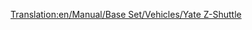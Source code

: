 [[Translation:en/Manual/Base Set/Vehicles/Yate Z-Shuttle]]

{{en/Aircraft|Name=Yate Z-Shuttle
|Image=[[File:en/YateZ-Shuttle.png|Yate Z-Shuttle]]
|Cost=32.812 (65,624)
|Speed=947 kph (592 MPH)
|Annual=4.190 (8,380)
|Designed=2018
|Lifespan=22
|Capacity=85 passengers & 10 bags of mail
|Description=Futuristic plane. Apparently built by Yate/British Aerospace.
|Real-life=Fictional.
}}